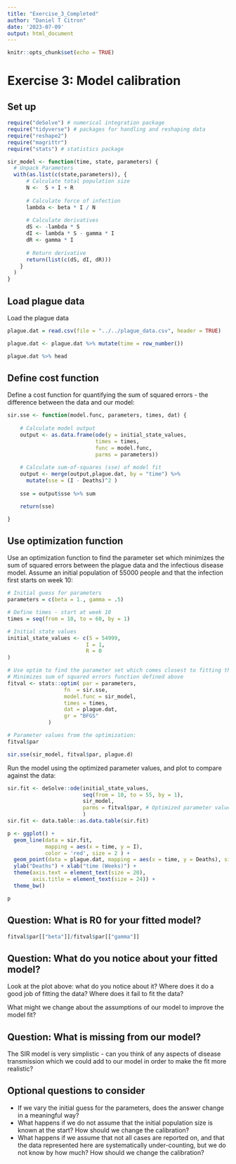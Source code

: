 ```yaml
---
title: "Exercise_3_Completed"
author: "Daniel T Citron"
date: '2023-07-09'
output: html_document
---
```


```r
knitr::opts_chunk$set(echo = TRUE)
```


# Exercise 3: Model calibration

## Set up
```r
require("deSolve") # numerical integration package
require("tidyverse") # packages for handling and reshaping data
require("reshape2")
require("magrittr")
require("stats") # statistics package
```

```r
sir_model <- function(time, state, parameters) {
  # Unpack Parameters
  with(as.list(c(state,parameters)), {
      # Calculate total population size
      N <-  S + I + R
      
      # Calculate force of infection
      lambda <- beta * I / N
      
      # Calculate derivatives
      dS <- -lambda * S
      dI <- lambda * S - gamma * I
      dR <- gamma * I
      
      # Return derivative
      return(list(c(dS, dI, dR)))
    }
  )
}
```

## Load plague data
Load the plague data
```r
plague.dat = read.csv(file = "../../plague_data.csv", header = TRUE)

plague.dat <- plague.dat %>% mutate(time = row_number())

plague.dat %>% head
```


## Define cost function
Define a cost function for quantifying the sum of squared errors - the difference between the data and our model:
```r
sir.sse <- function(model.func, parameters, times, dat) {
    
    # Calculate model output
    output <- as.data.frame(ode(y = initial_state_values, 
                            times = times, 
                            func = model.func,
                            parms = parameters))
    
    # Calculate sum-of-squares (sse) of model fit
    output <- merge(output,plague.dat, by = "time") %>%
      mutate(sse = (I - Deaths)^2 )
    
    sse = output$sse %>% sum

    return(sse)

}
```

## Use optimization function
Use an optimization function to find the parameter set which minimizes the sum of squared errors between the plague data and the infectious disease model. Assume an initial population of 55000 people and that the infection first starts on week 10:
```r
# Initial guess for parameters
parameters = c(beta = 1., gamma = .5)

# Define times - start at week 10
times = seq(from = 10, to = 60, by = 1)

# Initial state values
initial_state_values <- c(S = 54999,
                         I = 1,
                         R = 0
)

# Use optim to find the parameter set which comes closest to fitting the data
# Minimizes sum of squared errors function defined above
fitval <- stats::optim( par = parameters,
                  fn  = sir.sse,
                  model.func = sir_model,
                  times = times,
                  dat = plague.dat,
                  gr = "BFGS"
             )

# Parameter values from the optimization:
fitval$par

```

```r
sir.sse(sir_model, fitval$par, plague.d)
```

Run the model using the optimized parameter values, and plot to compare against the data:
```r
sir.fit <- deSolve::ode(initial_state_values, 
                        seq(from = 10, to = 55, by = 1), 
                        sir_model, 
                        parms = fitval$par, # Optimized parameter values
                        )
sir.fit <- data.table::as.data.table(sir.fit)

p <- ggplot() + 
  geom_line(data = sir.fit, 
            mapping = aes(x = time, y = I), 
            color = 'red', size = 2 ) + 
  geom_point(data = plague.dat, mapping = aes(x = time, y = Deaths), size = 3) + 
  ylab("Deaths") + xlab("time (Weeks)") + 
  theme(axis.text = element_text(size = 20),
        axis.title = element_text(size = 24)) + 
  theme_bw()

p
```


## Question: What is R0 for your fitted model?
```r
fitval$par[["beta"]]/fitval$par[["gamma"]]
```



## Question: What do you notice about your fitted model?
Look at the plot above: what do you notice about it? Where does it do a good job of fitting the data? Where does it fail to fit the data?

What might we change about the assumptions of our model to improve the model fit?

## Question: What is missing from our model?

The SIR model is very simplistic - can you think of any aspects of disease transmission which we could add to our model in order to make the fit more realistic?

## Optional questions to consider

* If we vary the initial guess for the parameters, does the answer change in a meaningful way?
* What happens if we do not assume that the initial population size is known at the start? How should we change the calibration?
* What happens if we assume that not all cases are reported on, and that the data represented here are systematically under-counting, but we do not know by how much? How should we change the calibration?

